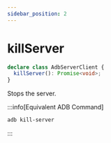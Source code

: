 ```yaml
---
sidebar_position: 2
---
```


# killServer

```ts showLineNumbers
declare class AdbServerClient {
  killServer(): Promise<void>;
}
```

Stops the server.

:::info[Equivalent ADB Command]

```sh
adb kill-server
```

:::
